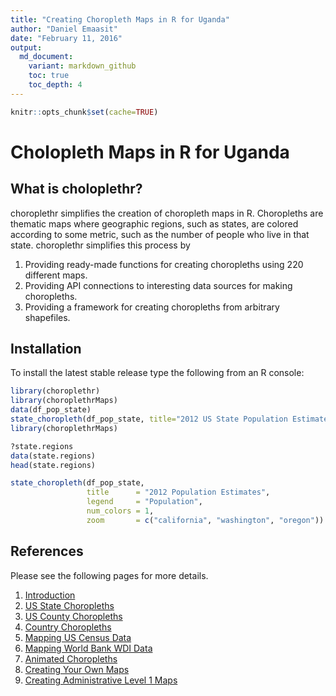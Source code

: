 ```yaml
---
title: "Creating Choropleth Maps in R for Uganda"
author: "Daniel Emaasit"
date: "February 11, 2016"
output: 
  md_document:
    variant: markdown_github
    toc: true
    toc_depth: 4
---
```


```r
knitr::opts_chunk$set(cache=TRUE)
```

# Cholopleth Maps in R for Uganda

## What is choloplethr?
choroplethr simplifies the creation of choropleth maps in R. Choropleths are thematic maps where geographic regions, such as states, are colored according to some metric, such as the number of people who live in that state.  choroplethr simplifies this process by
    
1. Providing ready-made functions for creating choropleths using 220 different maps.
2. Providing API connections to interesting data sources for making choropleths.
3. Providing a framework for creating choropleths from arbitrary shapefiles.



## Installation

To install the latest stable release type the following from an R console:

```r
library(choroplethr)
library(choroplethrMaps)
data(df_pop_state)
state_choropleth(df_pop_state, title="2012 US State Population Estimates", legend="Population")
library(choroplethrMaps)

?state.regions
data(state.regions)
head(state.regions)

state_choropleth(df_pop_state,
                 title      = "2012 Population Estimates",
                 legend     = "Population",
                 num_colors = 1,
                 zoom       = c("california", "washington", "oregon"))
```

## References

Please see the following pages for more details.

1. [Introduction](http://cran.r-project.org/web/packages/choroplethr/vignettes/a-introduction.html)
1. [US State Choropleths](http://cran.r-project.org/web/packages/choroplethr/vignettes/b-state-choropleth.html)
1. [US County Choropleths](http://cran.r-project.org/web/packages/choroplethr/vignettes/c-county-choropleth.html)
1. [Country Choropleths](http://cran.r-project.org/web/packages/choroplethr/vignettes/d-country-choropleth.html)
1. [Mapping US Census Data](http://cran.r-project.org/web/packages/choroplethr/vignettes/e-mapping-us-census-data.html)
1. [Mapping World Bank WDI Data](http://cran.r-project.org/web/packages/choroplethr/vignettes/f-world-bank-data.html)
1. [Animated Choropleths](http://cran.r-project.org/web/packages/choroplethr/vignettes/g-animated-choropleths.html)
1. [Creating Your Own Maps](http://cran.r-project.org/web/packages/choroplethr/vignettes/h-creating-your-own-maps.html)
2. [Creating Administrative Level 1 Maps](http://cran.r-project.org/web/packages/choroplethr/vignettes/i-creating-admin1-maps.html)
